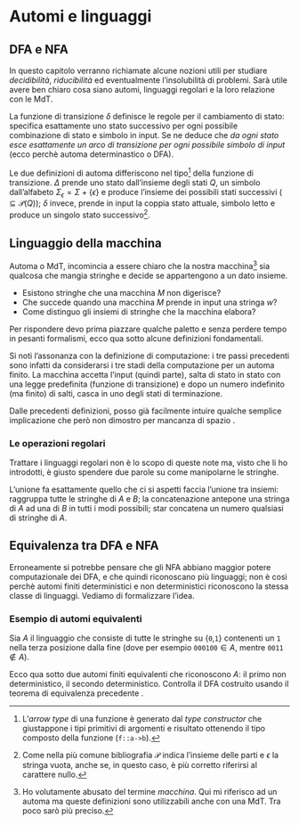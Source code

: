 # Automi e linguaggi








## DFA e NFA

In questo capitolo verranno richiamate alcune nozioni utili per studiare *decidibilità*, *riducibilità* ed eventualmente l'insolubilità di problemi. Sarà utile avere ben chiaro cosa siano automi, linguaggi regolari e la loro relazione con le MdT.

\begin{definition}
Un \underline{automa finito deterministico} (DFA) è la quintupla
\begin{equation*}
(Q, \Sigma, \delta, q_0, F)
\end{equation*}

\begin{itemize}[itemsep=-7pt]
\item $Q$ è l'insieme finito degli stati
\item $\Sigma$ è l'insieme finito dei simboli (alfabeto)
\item $\delta{::}Q{\times}\Sigma{\rightarrow}Q$ è la funzione di transizione
\item $q_0{\in}Q$ è lo stato iniziale
\item $F{\subseteq}Q$ è l'insieme degli stati di accettazione
\end{itemize}
\end{definition}

La funzione di transizione $\delta$ definisce le regole per il cambiamento di stato: specifica esattamente uno stato successivo per ogni possibile combinazione di stato e simbolo in input. Se ne deduce che *da ogni stato esce esattamente un arco di transizione per ogni possibile simbolo di input* (ecco perchè automa determinastico o DFA).

\begin{definition}
Un \underline{automa finito non deterministico} (NFA) è la quintupla
\begin{equation*}
(Q, \Sigma, \Delta, q_0, F)
\end{equation*}

\begin{itemize}[itemsep=-7pt]
\item $Q$ è l'insieme finito degli stati
\item $\Sigma$ è l'insieme finito dei simboli (alfabeto)
\item $\Delta{::}Q{\times}\Sigma_\epsilon{\rightarrow}\mathcal{P}(Q)$ è la funzione di transizione
\item $q_0{\in}Q$ è lo stato iniziale
\item $F{\subseteq}Q$ è l'insieme degli stati di accettazione
\end{itemize}
\end{definition}

Le due definizioni di automa differiscono nel tipo[^7] della funzione di transizione. $\Delta$ prende uno stato dall'insieme degli stati $Q$, un simbolo dall'alfabeto $\Sigma_\epsilon{=}\Sigma{+}\{\epsilon\}$ e produce l'insieme dei possibili stati successivi (${\subseteq}\mathcal{P}(Q)$); $\delta$ invece, prende in input la coppia stato attuale, simbolo letto e produce un singolo stato successivo[^8].








## Linguaggio della macchina

Automa o MdT, incomincia a essere chiaro che la nostra macchina[^9] sia qualcosa che mangia stringhe e decide se appartengono a un dato insieme.

* Esistono stringhe che una macchina $M$ non digerisce?
* Che succede quando una macchina $M$ prende in input una stringa $w$?
* Come distinguo gli insiemi di stringhe che la macchina elabora?

Per rispondere devo prima piazzare qualche paletto e senza perdere tempo in pesanti formalismi, ecco qua sotto alcune definizioni fondamentali.

\begin{definition}
Sia $M{=}\{Q,\Sigma,\delta,q_0,F\}$ un automa finito e $w{=}w_0w_1...w_n$ una stringa composta da caratteri $w_i{\in}\Sigma$. Si dice che la macchina $M$ \underline{accetta la stringa} $w$ se esiste una sequenza di stati $[r_0,r_1,...,r_n]$ in $Q$, con tre condizioni

\begin{enumerate}[itemsep=-7pt]
\item $r_0 = q_0$ \hfill $\exists\, r_0$ inizio
\item $\delta(r_i,w_{i+1}) = r_{i+1}$, $0{\leq}i{\leq}n{-}1$ \hfill $r_i{\rightarrow}r_{i+1}$
\item $r_n{\in}F$ \hfill $\exists\, r_n$ accett.
\end{enumerate}
\end{definition}

Si noti l'assonanza con la definizione di computazione: i tre passi precedenti sono infatti da considerarsi i tre stadi della computazione per un automa finito. La macchina accetta l'input (quindi parte), salta di stato in stato con una legge predefinita (funzione di transizione) e dopo un numero indefinito (ma finito) di salti, casca in uno degli stati di terminazione.

\begin{definition}
Il \underline{linguaggio} $A$ della macchina $M$ è l'insieme di tutte le stringhe accettate dalla macchina: $A{=}L(M)$.
\end{definition}

\begin{definition}
$M$ \underline{riconosce il linguaggio} $A$ se $A{=}\{w\, |\, w{\in}A,\, M \text{accetta}\, w\}$.
\end{definition}

\begin{definition}
Un linguaggio $A$ è chiamato \underline{regolare} sse esiste un automa finito $M$ che lo riconosce.
\end{definition}

Dalle precedenti definizioni, posso già facilmente intuire qualche semplice implicazione che però non dimostro per mancanza di spazio \faMehO.
\begin{center}
\texttt{se} $A$ è regolare $\Leftrightarrow$ $\exists$ $M$ che riconosce $A$ $\Leftrightarrow$ $M$ accetta tutte le stringhe di $A$ \texttt{es}
\end{center}

\begin{definition}
Due macchine $M_1$ e $M_2$ si dicono \underline{equivalenti}  se riconoscono lo stesso linguaggio $A{=}L(M_1){=}L(M_2)$.
\end{definition}








### Le operazioni regolari

Trattare i linguaggi regolari non è lo scopo di queste note ma, visto che li ho introdotti, è giusto spendere due parole su come manipolarne le stringhe.

\begin{definition}
Dati i linguaggi $A$ e $B$, sono definite \underline{operazioni regolari}

\begin{enumerate}[itemsep=-7pt]
\item $A{\cup}B = \{w\ |\ w{\in}A\, \vee\,  w{\in}B\}$ \hfill Unione
\item $A{\circ}B = \{wv\ |\ w{\in}A\, \wedge\,  v{\in}B\}$ \hfill Concatenazione
\item $A^* = \{w_0w_1...w_k\ |\ w_i{\in}A\, \wedge\, 0{\leq}i{\leq}k\}$ \hfill Star
\end{enumerate}
\end{definition}

L'unione fa esattamente quello che ci si aspetti faccia l'unione tra insiemi: raggruppa tutte le stringhe di $A$ e $B$; la concatenazione antepone una stringa di $A$ ad una di $B$ in tutti i modi possibili; star concatena un numero qualsiasi di stringhe di $A$.

\begin{theorem}
La classe dei linguaggi regolari è chiusa rispetto alle operazioni regolari.
\begin{proof}
Troppo lunga, vedi Sipser \faMehO.
\end{proof}
\end{theorem}








## Equivalenza tra DFA e NFA

Erroneamente si potrebbe pensare che gli NFA abbiano maggior potere computazionale dei DFA, e che quindi riconoscano più linguaggi; non è così perchè automi finiti deterministici e non deterministici riconoscono la stessa classe di linguaggi. Vediamo di formalizzare l'idea.

\begin{theorem}
Per ogni automa finito non deterministico, esiste un automa finito deterministico equivalente.
\begin{proof}
L'idea è quella di procedere per costruzione e trasformare l'automa non deterministico in uno deterministico con $2^k$ stati, pari cioè alla cardinalità di $\mathcal{P}(Q_\text{NFA})$. Ricorda infatti che, se chiamiamo $k$ la cardinalità di $Q_\text{NFA}$, il numero dei sottoinsiemi corrispondenti ad una delle possibilità che il nuovo automa deve ricordare è $2^k$.

Sia $N{=}(Q,\Sigma,\delta,q_0,F)$ l'NFA di partenza che riconosce un linguaggio $A$, voglio costruire un DFA $M{=}(Q\prime,\Sigma\prime,\delta\prime,q_0^\prime,F\prime)$ equivalente. Inizialmente considero il caso più semplice in cui $N$ non ha $\epsilon$-archi.

\begin{enumerate}[itemsep=-7pt]
\item Ogni stato di $M$ è un insieme di stati di $N$
\begin{equation*}
Q\prime = \mathcal{P}(Q)
\end{equation*}

\item Se $R$ è uno stato di $M$, esso è anche un insieme di stati di $N$. Quando $M$ legge un simbolo $w$ nello stato $R$, ci mostra gli stati successivi a quelli in $R$ e, poichè da ogni stato si può andare in un insieme di stati, ne prendiamo l'unione
\begin{align*}
R{\in}Q,\, w{\in}\Sigma\, \Rightarrow\, \delta\prime(R,w) &= \{q{\in}Q\ |\ \exists\, r{\in}R\, .\, q{\in}\delta(r,w)\}\\
                                                          &= \bigcup_{r \in R}\delta(r,w)
\end{align*}

\item Lo stato iniziale di $M$ è quello corrispondente alla collezione che contiene solamente lo stato iniziale di $N$
\begin{equation*}
q_0^\prime = q_0
\end{equation*}

\item $M$ accetta se $N$ è in uno stato accettante in quel momento
\begin{equation*}
F\prime = \{R{\in}Q\prime\ |\ \text{$R$ contiene uno stato accettante di $N$}\}
\end{equation*}
\end{enumerate}

Adesso considero anche gli $\epsilon$-archi. Per ogni stato $R$ di $M$, definisco $E(R)$ come la collezione di stati che possono essere raggiunti dagli elementi di $R$ proseguendo solo con $\epsilon$-archi (includendo gli stessi elementi di $R$). Per $R{\subseteq}Q$, sarà
\begin{equation*}
E(R) = \{q\ |\ \text{$q$ può essere raggiunto da $R$ attraverso $0$ o più $\epsilon$-archi}\}
\end{equation*}
Poi modifico $\delta\prime$ in modo che possa raggiungere tutti quegli stati esplorabili con $\epsilon$-archi dopo ogni passo. Sostituisco $\delta(r,w)$ con $E(\delta(r,w))$ e ottengo
\begin{equation*}
\delta\prime(R,w) = \{q{\in}Q\ |\ \exists\, r{\in}R\, .\, q{\in}E(\delta(r,w))\}
\end{equation*}
In ultimo devo modificare lo stato iniziale di $M$ per potermi muovere inizialmente su tutti i possibili stati che possono essere raggiunti dallo stato iniziale di $N$ attraverso gli $\epsilon$-archi. Per fare questo cambio $q_0^\prime$ in $E(q_0)$. Ho completato la costruzione di $M$.

Da notare che $M$ funziona correttamente perchè ad ogni passo della computazione, entra in uno stato che corrisponde al sottoinsieme di stati nei quali $N$ potrebbe trovarsi.
\end{proof}
\end{theorem}

\begin{corollary}
Dato un linguaggio $L$
\begin{center}
\texttt{se} $\exists$ un NFA che riconosce $L$ $\Leftrightarrow$ $\exists$ un DFA che riconosce $L$ $\Leftrightarrow$ $L$ è regolare \texttt{es}
\end{center}
\begin{proof}
Banale, segue dal teorema \faMehO.
\end{proof}
\end{corollary}








### Esempio di automi equivalenti

Sia $A$ il linguaggio che consiste di tutte le stringhe su {`0`,`1`} contenenti un `1` nella terza posizione dalla fine (dove per esempio `000100`${\in}A$, mentre `0011`${\notin}A$).

Ecco qua sotto due automi finiti equivalenti che riconoscono $A$: il primo non deterministico, il secondo deterministico. Controlla il DFA costruito usando il teorema di equivalenza precedente \faMehO.

\vspace{30pt}

\begin{center}
\begin{tikzpicture}[scale=0.2]
\tikzstyle{every node}+=[inner sep=0pt]
\draw [black] (11.6,-27.1) circle (3);
\draw (11.6,-27.1) node {$q_0$};
\draw [black] (26.7,-27.1) circle (3);
\draw (26.7,-27.1) node {$q_1$};
\draw [black] (42.2,-27.1) circle (3);
\draw (42.2,-27.1) node {$q_2$};
\draw [black] (57.7,-27.1) circle (3);
\draw (57.7,-27.1) node {$q_3$};
\draw [black] (57.7,-27.1) circle (2.4);
\draw [black] (4.8,-27.1) -- (8.6,-27.1);
\fill [black] (8.6,-27.1) -- (7.8,-26.6) -- (7.8,-27.6);
\draw [black] (14.6,-27.1) -- (23.7,-27.1);
\fill [black] (23.7,-27.1) -- (22.9,-26.6) -- (22.9,-27.6);
\draw (19.15,-26.6) node [above] {\texttt{1}};
\draw [black] (29.7,-27.1) -- (39.2,-27.1);
\fill [black] (39.2,-27.1) -- (38.4,-26.6) -- (38.4,-27.6);
\draw (34.45,-26.6) node [above] {\texttt{0},\texttt{1}};
\draw [black] (45.2,-27.1) -- (54.7,-27.1);
\fill [black] (54.7,-27.1) -- (53.9,-26.6) -- (53.9,-27.6);
\draw (49.95,-26.6) node [above] {\texttt{0},\texttt{1}};
\draw [black] (10.277,-24.42) arc (234:-54:2.25);
\draw (11.6,-19.85) node [above] {\texttt{0},\texttt{1}};
\fill [black] (12.92,-24.42) -- (13.8,-24.07) -- (12.99,-23.48);
\end{tikzpicture}
\end{center}

\vspace{30pt}

\begin{center}
\begin{tikzpicture}[scale=0.2]
\tikzstyle{every node}+=[inner sep=0pt]
\draw [black] (11.6,-20.5) circle (3);
\draw (11.6,-20.5) node {$q_0$};
\draw [black] (25.4,-20.5) circle (3);
\draw (25.4,-20.5) node {$q_1$};
\draw [black] (25.4,-20.5) circle (2.4);
\draw [black] (39.5,-20.5) circle (3);
\draw (39.5,-20.5) node {$q_2$};
\draw [black] (57.7,-20.5) circle (3);
\draw (57.7,-20.5) node {$q_3$};
\draw [black] (57.7,-20.5) circle (2.4);
\draw [black] (11.6,-42.2) circle (3);
\draw (11.6,-42.2) node {$q_4$};
\draw [black] (30,-42.2) circle (3);
\draw (30,-42.2) node {$q_5$};
\draw [black] (44.1,-42.2) circle (3);
\draw (44.1,-42.2) node {$q_6$};
\draw [black] (57.7,-42.2) circle (3);
\draw (57.7,-42.2) node {$q_7$};
\draw [black] (4.8,-20.5) -- (8.6,-20.5);
\fill [black] (8.6,-20.5) -- (7.8,-20) -- (7.8,-21);
\draw [black] (10.277,-17.82) arc (234:-54:2.25);
\draw (11.6,-13.25) node [above] {\texttt{0}};
\fill [black] (12.92,-17.82) -- (13.8,-17.47) -- (12.99,-16.88);
\draw [black] (22.4,-20.5) -- (14.6,-20.5);
\fill [black] (14.6,-20.5) -- (15.4,-21) -- (15.4,-20);
\draw (18.5,-20) node [above] {\texttt{0}};
\draw [black] (36.5,-20.5) -- (28.4,-20.5);
\fill [black] (28.4,-20.5) -- (29.2,-21) -- (29.2,-20);
\draw (32.45,-20) node [above] {\texttt{0}};
\draw [black] (27.568,-18.43) arc (129.75116:50.24884:21.866);
\fill [black] (27.57,-18.43) -- (28.5,-18.3) -- (27.86,-17.53);
\draw (41.55,-12.87) node [above] {\texttt{0}};
\draw [black] (11.6,-23.5) -- (11.6,-39.2);
\fill [black] (11.6,-39.2) -- (12.1,-38.4) -- (11.1,-38.4);
\draw (11.1,-31.35) node [left] {\texttt{1}};
\draw [black] (42.266,-44.57) arc (-42.15571:-137.84429:19.446);
\fill [black] (42.27,-44.57) -- (41.36,-44.83) -- (42.1,-45.5);
\draw (27.85,-51.47) node [below] {\texttt{1}};
\draw [black] (33,-42.2) -- (41.1,-42.2);
\fill [black] (41.1,-42.2) -- (40.3,-41.7) -- (40.3,-42.7);
\draw (37.05,-42.7) node [below] {\texttt{1}};
\draw [black] (47.1,-42.2) -- (54.7,-42.2);
\fill [black] (54.7,-42.2) -- (53.9,-41.7) -- (53.9,-42.7);
\draw (50.9,-42.7) node [below] {\texttt{1}};
\draw [black] (57.7,-39.2) -- (57.7,-23.5);
\fill [black] (57.7,-23.5) -- (57.2,-24.3) -- (58.2,-24.3);
\draw (58.2,-31.35) node [right] {\texttt{1}};
\draw [black] (45.69,-39.66) -- (56.11,-23.04);
\fill [black] (56.11,-23.04) -- (55.26,-23.45) -- (56.11,-23.99);
\draw (51.53,-32.64) node [right] {\texttt{0}};
\draw [black] (55.34,-22.35) -- (32.36,-40.35);
\fill [black] (32.36,-40.35) -- (33.3,-40.25) -- (32.68,-39.46);
\draw (44.99,-31.85) node [below] {\texttt{1}};
\draw [black] (39.02,-23.461) arc (-11.27351:-36.01294:41.73);
\fill [black] (39.02,-23.46) -- (38.37,-24.15) -- (39.35,-24.34);
\draw (37.05,-33.01) node [right] {\texttt{0}};
\draw [black] (30.384,-39.225) arc (170.33051:142.38303:37.127);
\fill [black] (30.38,-39.23) -- (31.01,-38.52) -- (30.03,-38.35);
\draw (32.24,-29.6) node [left] {\texttt{1}};
\draw [black] (13.97,-40.36) -- (37.13,-22.34);
\fill [black] (37.13,-22.34) -- (36.19,-22.44) -- (36.81,-23.23);
\draw (24.41,-30.85) node [above] {\texttt{0}};
\draw [black] (23.79,-23.03) -- (13.21,-39.67);
\fill [black] (13.21,-39.67) -- (14.06,-39.26) -- (13.22,-38.73);
\draw (17.88,-30.05) node [left] {\texttt{1}};
\end{tikzpicture}
\end{center}








[^7]: L'*arrow type* di una funzione è generato dal *type constructor* che giustappone i tipi primitivi di argomenti e risultato ottenendo il tipo composto della funzione (`f::a->b`).
[^8]: Come nella più comune bibliografia $\mathcal{P}$ indica l'insieme delle parti e $\epsilon$ la stringa vuota, anche se, in questo caso, è più corretto riferirsi al carattere nullo.
[^9]: Ho volutamente abusato del termine *macchina*. Qui mi riferisco ad un automa ma queste definizioni sono utilizzabili anche con una MdT. Tra poco sarò più preciso.

